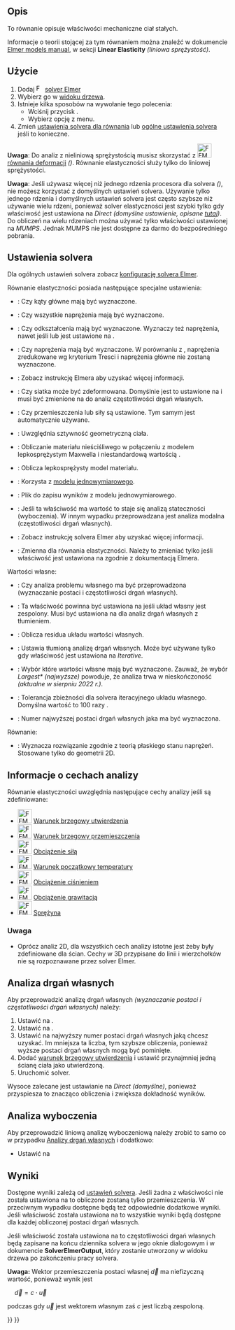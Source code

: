 <languages/>

{{Docnav
|[[FEM_SolverZ88/pl|Solver Z88]]
|[[FEM_EquationDeformation/pl|Równanie deformacji]]
|[[FEM_Workbench/pl|środowisko pracy MES]]
|IconL=FEM_SolverZ88.svg
|IconR=FEM_EquationDeformation.svg
|IconC=Workbench_FEM.svg
}}

{{GuiCommand/pl
|Name=FEM EquationElasticity
|Name/pl=MES: Równanie elastyczności
|MenuLocation=Rozwiąż → Równania mechaniczne → Równanie elastyczności
|Workbenches=[[FEM_Workbench/pl|MES]]
|Version=0.17
|SeeAlso=[[FEM_EquationDeformation/pl|Równanie deformacji]], [[FEM_tutorial/pl|Poradnik MES]]
}}

<span id="Description"></span>
==Opis==

To równanie opisuje właściwości mechaniczne ciał stałych.

Informacje o teorii stojącej za tym równaniem można znaleźć w dokumencie [http://www.elmerfem.org/blog/documentation/ Elmer models manual], w sekcji '''Linear Elasticity''' ''(liniowa sprężystość)''.

<span id="Usage"></span>
==Użycie==

# Dodaj [[Image:FEM_SolverElmer.svg|16px|link=FEM_SolverElmer#Equations]] [[FEM_SolverElmer/pl#Równania|solver Elmer]]
# Wybierz go w [[Tree_view/pl|widoku drzewa]].
# Istnieje kilka sposobów na wywołanie tego polecenia:
#* Wciśnij przycisk {{Button|[[Image:FEM_EquationElasticity.svg|16px]] [[FEM_EquationElasticity/pl|Równanie elastyczności]]}}.
#* Wybierz opcję {{MenuCommand|Rozwiąż → Równania mechaniczne → [[Image:FEM_EquationElasticity.svg|16px]] Równanie elastyczności}} z menu.
# Zmień [[#Ustawienia_solvera|ustawienia solvera dla równania]] lub [[FEM_SolverElmer_SolverSettings/pl|ogólne ustawienia solvera]] jeśli to konieczne.

'''Uwaga''': Do analiz z nieliniową sprężystością musisz skorzystać z [[Image:FEM_EquationDeformation.svg|32px]] [[FEM_EquationDeformation/pl|równania deformacji]]  ''({{Version/pl|0.21}})''. Równanie elastyczności służy tylko do liniowej sprężystości.

'''Uwaga''': Jeśli używasz więcej niż jednego rdzenia procesora dla solvera ''({{Version/pl|0.21}})'', nie możesz korzystać z domyślnych ustawień solvera. Używanie tylko jednego rdzenia i domyślnych ustawień solvera jest często szybsze niż używanie wielu rdzeni, ponieważ solver elastyczności jest szybki tylko gdy właściwość {{PropertyData|Linear Solver Type}} jest ustawiona na ''Direct'' ''(domyślne ustawienie, opisane [[FEM_SolverElmer_SolverSettings/pl#Układ_liniowy|tutaj]])''. Do obliczeń na wielu rdzeniach można używać tylko właściwości {{PropertyData|Linear Direct Method}} ustawionej na ''MUMPS''. Jednak MUMPS nie jest dostępne za darmo do bezpośredniego pobrania.

<span id="Solver_Settings"></span>
==Ustawienia solvera==

Dla ogólnych ustawień solvera zobacz [[FEM_SolverElmer_SolverSettings/pl|konfigurację solvera Elmer]].

Równanie elastyczności posiada następujące specjalne ustawienia:
* {{PropertyData|Calculate Pangle}}: Czy kąty główne mają być wyznaczone.
* {{PropertyData|Calculate Principal}}: Czy wszystkie naprężenia mają być wyznaczone.
* {{PropertyData|Calculate Strains}}: Czy odkształcenia mają być wyznaczone. Wyznaczy też naprężenia, nawet jeśli {{PropertyData|Calculate Principal}} lub {{PropertyData|Calculate Stresses}} jest ustawione na {{false/pl}}.
* {{PropertyData|Calculate Stresses}}: Czy naprężenia mają być wyznaczone. W porównaniu z {{PropertyData|Calculate Principal}}, naprężenia zredukowane wg kryterium Tresci i naprężenia główne nie zostaną wyznaczone.
* {{PropertyData|Constant Bulk System}}: Zobacz instrukcję Elmera aby uzyskać więcej informacji.
* {{PropertyData|Displace Mesh}}: Czy siatka może być zdeformowana. Domyślnie jest to ustawione na {{true/pl}} i musi być zmienione na {{false/pl}} do analiz częstotliwości drgań własnych.
* {{PropertyData|Fix Displacement}}: Czy przemieszczenia lub siły są ustawione. Tym samym {{PropertyData|Model Lumping}} jest automatycznie używane.
* {{PropertyData|Geometric Stiffness}}: Uwzględnia sztywność geometryczną ciała.
* {{PropertyData|Incompressible}}: Obliczanie materiału nieściśliwego w połączeniu z modelem lepkosprężystym Maxwella i niestandardową wartością {{PropertyData|Variable}}.
* {{PropertyData|Maxwell Material}}: Oblicza lepkosprężysty model materiału.
* {{PropertyData|Model Lumping}}: Korzysta z [https://en.wikipedia.org/wiki/Lumped-element_model modelu jednowymiarowego].
* {{PropertyData|Model Lumping Filename}}: Plik do zapisu wyników z modelu jednowymiarowego.
* {{PropertyData|Stability Analysis}}: Jeśli ta właściwość ma wartość {{true/pl}} to {{PropertyData|Eigen Analysis}} staje się analizą stateczności (wyboczenia). W innym wypadku przeprowadzana jest analiza modalna (częstotliwości drgań własnych).
* {{PropertyData|Update Transient System}}: Zobacz instrukcję solvera Elmer aby uzyskać więcej informacji.
* {{PropertyData|Variable}}: Zmienna dla równania elastyczności. Należy to zmieniać tylko jeśli właściwość {{PropertyData|Incompressible}} jest ustawiona na {{true/pl}} zgodnie z dokumentacją Elmera.

Wartości własne:
* {{PropertyData|Eigen Analysis}}: Czy analiza problemu własnego ma być przeprowadzona (wyznaczanie postaci i częstotliwości drgań własnych).
* {{PropertyData|Eigen System Complex}}: Ta właściwość powinna być ustawiona na {{true/pl}} jeśli układ własny jest zespolony. Musi być ustawiona na {{false/pl}} dla analiz drgań własnych z tłumieniem.
* {{PropertyData|Eigen System Compute Residuals}}: Oblicza residua układu wartości własnych.
* {{PropertyData|Eigen System Damped}}: Ustawia tłumioną analizę drgań własnych. Może być używane tylko gdy właściwość {{PropertyData|[[FEM_SolverElmer_SolverSettings/pl#Układ_liniowy|Linear Solver Type]]}} jest ustawiona na ''Iterative''.
* {{PropertyData|Eigen System Select}}: Wybór które wartości własne mają być wyznaczone. Zauważ, że wybór ''Largest*'' ''(najwyższe)'' powoduje, że analiza trwa w nieskończoność ''(aktualne w sierpniu 2022 r.)''.
* {{PropertyData|Eigen System Tolerance}}: Tolerancja zbieżności dla solvera iteracyjnego układu własnego. Domyślna wartość to 100 razy {{PropertyData|[[FEM_SolverElmer_SolverSettings/pl#Układ_liniowy|Linear Tolerance]]}}.
* {{PropertyData|Eigen System Values}}: Numer najwyższej postaci drgań własnych jaka ma być wyznaczona.

Równanie:
* {{PropertyData|Plane Stress}}: Wyznacza rozwiązanie zgodnie z teorią płaskiego stanu naprężeń. Stosowane tylko do geometrii 2D.

<span id="Analysis_Feature_Information"></span>
==Informacje o cechach analizy==

Równanie elastyczności uwzględnia następujące cechy analizy jeśli są zdefiniowane:

* [[Image:FEM_ConstraintFixed.svg|32px]] [[FEM_ConstraintFixed/pl|Warunek brzegowy utwierdzenia]]
* [[Image:FEM_ConstraintDisplacement.svg|32px]] [[FEM_ConstraintDisplacement/pl|Warunek brzegowy przemieszczenia]]
* [[Image:FEM_ConstraintForce.svg|32px]] [[FEM_ConstraintForce/pl|Obciążenie siłą]]
* [[Image:FEM_ConstraintInitialTemperature.svg|32px]] [[FEM_ConstraintInitialTemperature/pl|Warunek początkowy temperatury]]
* [[Image:FEM_ConstraintPressure.svg|32px]] [[FEM_ConstraintPressure/pl|Obciążenie ciśnieniem]]
* [[Image:FEM_ConstraintSelfWeight.svg|32px]] [[FEM_ConstraintSelfWeight/pl|Obciążenie grawitacją]]
* [[Image:FEM_ConstraintSpring.svg|32px]] [[FEM_ConstraintSpring/pl|Sprężyna]]

<span id="Note"></span>
===Uwaga===

* Oprócz analiz 2D, dla wszystkich cech analizy istotne jest żeby były zdefiniowane dla ścian. Cechy w 3D przypisane do linii i wierzchołków nie są rozpoznawane przez solver Elmer.

<span id="Eigenmode_Analysis"></span>
==Analiza drgań własnych==

Aby przeprowadzić analizę drgań własnych ''(wyznaczanie postaci i częstotliwości drgań własnych)'' należy:
# Ustawić {{PropertyData|Eigen Analysis}} na {{true/pl}}.
# Ustawić {{PropertyData|Displace Mesh}} na {{false/pl}}.
# Ustawić {{PropertyData|Eigen System Values}} na najwyższy numer postaci drgań własnych jaką chcesz uzyskać. Im mniejsza ta liczba, tym szybsze obliczenia, ponieważ wyższe postaci drgań własnych mogą być pominięte.
# Dodać [[FEM_ConstraintFixed/pl|warunek brzegowy utwierdzenia]] i ustawić przynajmniej jedną ścianę ciała jako utwierdzoną.
# Uruchomić solver.

Wysoce zalecane jest ustawianie {{PropertyData|Linear Solver Type}} na ''Direct'' ''(domyślne)'', ponieważ przyspiesza to znacząco obliczenia i zwiększa dokładność wyników.

<span id="Buckling_Analysis"></span>
==Analiza wyboczenia==

Aby przeprowadzić liniową analizę wyboczeniową należy zrobić to samo co w przypadku [[#Analiza_drgań_własnych|Analizy drgań własnych]] i dodatkowo:
* Ustawić {{PropertyData|Stability Analysis}} na {{true/pl}}

<span id="Results"></span>
==Wyniki==

Dostępne wyniki zależą od [[#Ustawienia_solvera|ustawień solvera]]. Jeśli żadna z właściwości {{PropertyData|Calculate *}} nie została ustawiona na {{true/pl}} to obliczone zostaną tylko przemieszczenia. W przeciwnym wypadku dostępne będą też odpowiednie dodatkowe wyniki. Jeśli właściwość {{PropertyData|Eigen Analysis}} została ustawiona na {{true/pl}} to wszystkie wyniki będą dostępne dla każdej obliczonej postaci drgań własnych.

Jeśli właściwość {{PropertyData|Eigen Analysis}} została ustawiona na {{true/pl}} to częstotliwości drgań własnych będą zapisane na końcu dziennika solvera w jego oknie dialogowym i w dokumencie '''SolverElmerOutput''', który zostanie utworzony w widoku drzewa po zakończeniu pracy solvera.

'''Uwaga:''' Wektor przemieszczenia postaci własnej <math>\vec{d}</math> ma niefizyczną wartość, ponieważ wynik jest

<math>\quad
\vec{d} = c\cdot\vec{u}
</math>

podczas gdy <math>\vec{u}</math> jest wektorem własnym zaś <math>c</math> jest liczbą zespoloną.


{{Docnav
|[[FEM_SolverZ88/pl|Solver Z88]]
|[[FEM_EquationDeformation/pl|Równanie deformacji]]
|[[FEM_Workbench/pl|środowisko pracy MES]]
|IconL=FEM_SolverZ88.svg
|IconR=FEM_EquationDeformation.svg
|IconC=Workbench_FEM.svg
}}

{{FEM Tools navi{{#translation:}}}}
{{Userdocnavi{{#translation:}}}}